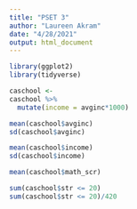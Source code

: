 ```yaml
---
title: "PSET 3"
author: "Laureen Akram"
date: "4/28/2021"
output: html_document
---
```


```r
library(ggplot2)
library(tidyverse)
```

```r
caschool <-
caschool %>% 
  mutate(income = avginc*1000)

```

```r
mean(caschool$avginc)
sd(caschool$avginc)
```

```r
mean(caschool$income)
sd(caschool$income)
```



```r
mean(caschool$math_scr)
```

```r
sum(caschool$str <= 20)
sum(caschool$str <= 20)/420
```

